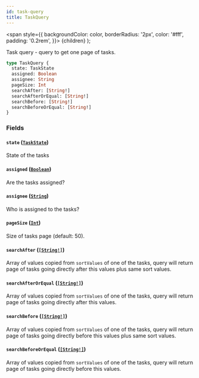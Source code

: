 ```yaml
---
id: task-query
title: TaskQuery
---
```


<span
style={{
      backgroundColor: color,
      borderRadius: '2px',
      color: '#fff',
      padding: '0.2rem',
    }}>
{children}
</span>
);

Task query - query to get one page of tasks.

```graphql
type TaskQuery {
  state: TaskState
  assigned: Boolean
  assignee: String
  pageSize: Int
  searchAfter: [String!]
  searchAfterOrEqual: [String!]
  searchBefore: [String!]
  searchBeforeOrEqual: [String!]
}
```

### Fields

#### `state` ([`TaskState`](../../../../../docs/apis-tools/tasklist-api/enums/task-state.mdx))

State of the tasks

#### `assigned` ([`Boolean`](../../../../../docs/apis-tools/tasklist-api/scalars/boolean.mdx))

Are the tasks assigned?

#### `assignee` ([`String`](../../../../../docs/apis-tools/tasklist-api/scalars/string.mdx))

Who is assigned to the tasks?

#### `pageSize` ([`Int`](../../../../../docs/apis-tools/tasklist-api/scalars/int.mdx))

Size of tasks page (default: 50).

#### `searchAfter` ([`[String!]`](../../../../../docs/apis-tools/tasklist-api/scalars/string.mdx))

Array of values copied from `sortValues` of one of the tasks, query will return page of tasks going directly after this values plus same sort values.

#### `searchAfterOrEqual` ([`[String!]`](../../../../../docs/apis-tools/tasklist-api/scalars/string.mdx))

Array of values copied from `sortValues` of one of the tasks, query will return page of tasks going directly after this values.

#### `searchBefore` ([`[String!]`](../../../../../docs/apis-tools/tasklist-api/scalars/string.mdx))

Array of values copied from `sortValues` of one of the tasks, query will return page of tasks going directly before this values plus same sort values.

#### `searchBeforeOrEqual` ([`[String!]`](../../../../../docs/apis-tools/tasklist-api/scalars/string.mdx))

Array of values copied from `sortValues` of one of the tasks, query will return page of tasks going directly before this values.
